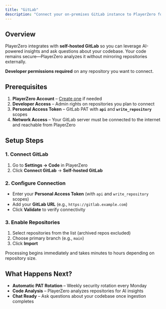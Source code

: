 ```yaml
---
title: "GitLab"
description: "Connect your on-premises GitLab instance to PlayerZero for code insights and AI-powered debugging."
---
```


## Overview

PlayerZero integrates with **self-hosted GitLab** so you can leverage AI-powered insights and ask questions about your codebase. Your code remains secure—PlayerZero analyzes it without mirroring repositories externally.

<Note>**Developer permissions required** on any repository you want to connect.</Note>

## Prerequisites

1. **PlayerZero Account** – [Create one](https://go.playerzero.app) if needed
2. **Developer Access** – Admin rights on repositories you plan to connect
3. **Personal Access Token** – GitLab PAT with **`api`** and **`write_repository`** scopes
4. **Network Access** – Your GitLab server must be connected to the internet and reachable from PlayerZero

## Setup Steps

### 1. Connect GitLab
1. Go to **Settings → Code** in PlayerZero
2. Click **Connect GitLab** → **Self-hosted GitLab**

### 2. Configure Connection
- Enter your **Personal Access Token** (with `api` and `write_repository` scopes)
- Add your **GitLab URL** (e.g., `https://gitlab.example.com`)
- Click **Validate** to verify connectivity

### 3. Enable Repositories
1. Select repositories from the list (archived repos excluded)
2. Choose primary branch (e.g., `main`)
3. Click **Import**

Processing begins immediately and takes minutes to hours depending on repository size.

## What Happens Next?

- **Automatic PAT Rotation** – Weekly security rotation every Monday
- **Code Analysis** – PlayerZero analyzes repositories for AI insights
- **Chat Ready** – Ask questions about your codebase once ingestion completes

